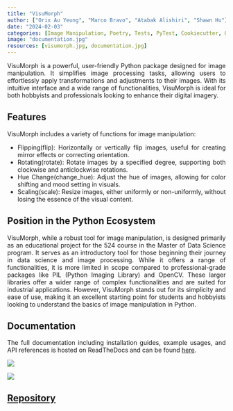 ```yaml
---
title: "VisuMorph"
author: ["Orix Au Yeung", "Marco Bravo", "Atabak Alishiri", "Shawn Hu"]
date: "2024-02-03"
categories: [Image Manipulation, Poetry, Tests, PyTest, Cookiecutter, OpenCV, PIL, Package Development, PyPI,ReadtheDocs]
image: "documentation.jpg"
resources: [visumorph.jpg, documentation.jpg]
---
```

<div style="text-align: justify;">
VisuMorph is a powerful, user-friendly Python package designed for image manipulation. It simplifies image processing tasks, allowing users to effortlessly apply transformations and adjustments to their images. With its intuitive interface and a wide range of functionalities, VisuMorph is ideal for both hobbyists and professionals looking to enhance their digital imagery.
</div>

## Features
<div style="text-align: justify;">
VisuMorph includes a variety of functions for image manipulation:

- Flipping(flip): Horizontally or vertically flip images, useful for creating mirror effects or correcting orientation.
- Rotating(rotate): Rotate images by a specified degree, supporting both clockwise and anticlockwise rotations.
- Hue Change(change_hue): Adjust the hue of images, allowing for color shifting and mood setting in visuals.
- Scaling(scale): Resize images, either uniformly or non-uniformly, without losing the essence of the visual content.

## Position in the Python Ecosystem
VisuMorph, while a robust tool for image manipulation, is designed primarily as an educational project for the 524 course in the Master of Data Science program. It serves as an introductory tool for those beginning their journey in data science and image processing. While it offers a range of functionalities, it is more limited in scope compared to professional-grade packages like PIL (Python Imaging Library) and OpenCV. These larger libraries offer a wider range of complex functionalities and are suited for industrial applications. However, VisuMorph stands out for its simplicity and ease of use, making it an excellent starting point for students and hobbyists looking to understand the basics of image manipulation in Python.

## Documentation
The full documentation including installation guides, example usages, and API references is hosted on ReadTheDocs and can be found [here](https://visumorph.readthedocs.io/en/latest/).
</div>

![](visumorph.jpg)

![](documentation.jpg)

## [Repository](https://github.com/UBC-MDS/VisuMorph)
